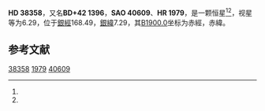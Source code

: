 {{Starbox begin
| name = HD 38358
}}
{{Starbox observe
| epoch = [[J2000.0|J2000.0]]
| constell = {{星座名待查}}<ref name=SIMBAD>{{cite web
 | url=http://simbad.u-strasbg.fr/simbad/sim-id?Ident=HR+1979
 | title=Pulsating variable Star
 | publisher=Centre de Données astronomiques de Strasbourg
 | work=SIMBAD
 | accessdate=2012-07-13
 | archive-date=2016-03-16
 | archive-url=https://web.archive.org/web/20160316235945/http://simbad.u-strasbg.fr/simbad/sim-id?Ident=HR+1979
 | dead-url=no
 }}</ref><ref name=DATA>{{cite web
 | url=http://vizier.u-strasbg.fr/viz-bin/VizieR-5?-out.add=.&-source=5050&-corr=PK=HR&-out.max=9999&HR=1979
 | title=VizieR Detailed Page
 | accessdate=2012-07-13
 | archive-date=2016-03-04
 | archive-url=https://web.archive.org/web/20160304235053/http://vizier.u-strasbg.fr/viz-bin/VizieR-5?-out.add=.&-source=5050&-corr=PK=HR&-out.max=9999&HR=1979
 | dead-url=no
 }}</ref>
| 星官 = 
| ra = {{RA|5|47|14.7}}<ref name=SIMBAD /><ref name=DATA />
| dec = {{DEC|+42|31|36}}<ref name=SIMBAD /><ref name=DATA />
| appmag_v = 6.29<ref name=SIMBAD /><ref name=DATA />
}}
{{Starbox character
| class = K0<ref name=SIMBAD /><ref name=DATA />
| b-v = 1.35<ref name=SIMBAD /><ref name=DATA />
| u-b = 1.59<ref name=SIMBAD /><ref name=DATA />
| r-i = <ref name=SIMBAD /><ref name=DATA />
| variable = 
}}
{{Starbox astrometry
| radial_v = 1.59
| prop_mo_ra = -16
| parallax = 
| p_error = 
}}
{{Starbox catalog
| names =BD+42 1396，[[SAO星表|SAO]] 40609，[[HD星表|HD]] 38358，[[HR星表|HR]] 1979}}
{{Starbox reference |Simbad=HR+1979}}
{{Starbox end}}

'''HD 38358'''，又名'''BD+42 1396'''，'''SAO 40609'''、'''HR 1979'''，是一颗恒星<ref name=SIMBAD /><ref name=DATA />，视星等为6.29，位于[[銀道座標系|銀經]]168.49，[[銀道座標系|銀緯]]7.29，其[[B1900.0|B1900.0]]坐标为赤經{{RA|5|40|5.1}}，赤緯{{DEC|+42|7.29|22}}。

== 参考文献 ==
{{reflist}}

{{star-stub}}

[[Category:HD和HDE天體|38358]]
[[Category:HR天體|1979]]
[[Category:SAO天體|40609]]